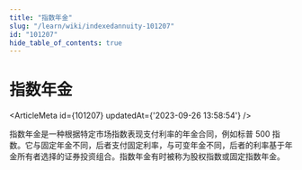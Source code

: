 ```yaml
---
title: "指数年金"
slug: "/learn/wiki/indexedannuity-101207"
id: "101207"
hide_table_of_contents: true
---
```



# 指数年金

<ArticleMeta id={101207} updatedAt={'2023-09-26 13:58:54'} />
<div className='border-solid border-b border-t-0 my-4 border-[var(--ifm-color-gray-300)]' />

指数年金是一种根据特定市场指数表现支付利率的年金合同，例如标普 500 指数。它与固定年金不同，后者支付固定利率，与可变年金不同，后者的利率基于年金所有者选择的证券投资组合。指数年金有时被称为股权指数或固定指数年金。
